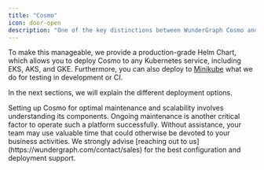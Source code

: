 ```yaml
---
title: "Cosmo"
icon: door-open
description: "One of the key distinctions between WunderGraph Cosmo and other platforms, such as Apollo GraphOS, is the capability to manage and deploy the entire platform as a self-hosted version. In this scenario, you are responsible for maintaining the stack, and you gain full data sovereignty."
---
```


To make this manageable, we provide a production-grade Helm Chart, which allows you to deploy Cosmo to any Kubernetes service, including EKS, AKS, and GKE. Furthermore, you can also deploy to [Minikube](https://minikube.sigs.k8s.io/docs/) what we do for testing in development or CI.

In the next sections, we will explain the different deployment options.

<Info>
  Setting up Cosmo for optimal maintenance and scalability involves understanding its components. Ongoing maintenance is another critical factor to operate such a platform successfully. Without assistance, your team may use valuable time that could otherwise be devoted to your business activities. We strongly advise [reaching out to us](https://wundergraph.com/contact/sales) for the best configuration and deployment support.
</Info>

